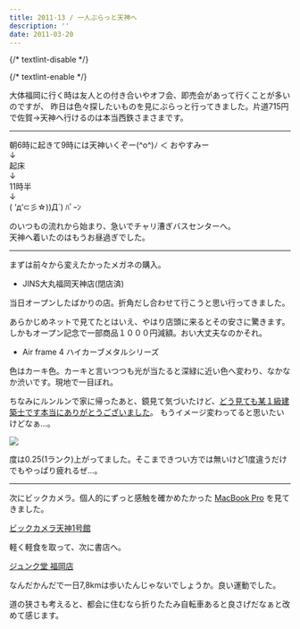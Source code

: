 ```yaml
---
title: 2011-13 / 一人ぶらっと天神へ
description: ''
date: 2011-03-20
---
```


{/* textlint-disable */}


{/* textlint-enable */}

大体福岡に行く時は友人との付き合いやオフ会、即売会があって行くことが多いのですが、
昨日は色々探したいものを見にぶらっと行ってきました。片道715円で佐賀→天神へ行けるのは本当西鉄さまさまです。

----

朝6時に起きて9時には天神いくぞー(^o^)ﾉ ＜ おやすみー  
↓  
起床  
↓  
11時半  
↓  
( ‘д‘⊂彡☆))Д´) ﾊﾟｰﾝ


のいつもの流れから始まり、急いでチャリ漕ぎバスセンターへ。  
天神へ着いたのはもうお昼過ぎでした。

----

まずは前々から変えたかったメガネの購入。

- JINS大丸福岡天神店(閉店済)

当日オープンしたばかりの店。折角だし合わせて行こうと思い行ってきました。

あらかじめネットで見てたとはいえ、やはり店頭に来るとその安さに驚きます。しかもオープン記念で一部商品１０００円減額。おい大丈夫なのかそれ。

- Air frame 4 ハイカーブメタルシリーズ

色はカーキ色。カーキと言いつつも光が当たると深緑に近い色へ変わり、なかなか渋いです。現地で一目ぼれ。

ちなみにルンルンで家に帰ったあと、鏡見て気づいたけど、[どう見ても某１級建築士です本当にありがとうございました](https://www.google.com/search?q=%E5%A7%89%E6%AD%AF%E7%A7%80%E6%AC%A1&tbm=isch)。
もうイメージ変わってると思いたいけどなぁ…。

![](/img/blog/2011-13/20121230175029.jpeg)

度は0.25(1ランク)上がってました。そこまできつい方では無いけど1度違うだけでもやっぱり疲れるぜ…。

----

次にビックカメラ。個人的にずっと感触を確かめたかった [MacBook Pro](https://www.apple.com/jp/macbook-pro/) を見てきました。

[ビックカメラ天神1号館](https://www.biccamera.com/bc/i/shop/shoplist/shop026.jsp)

軽く軽食を取って、次に書店へ。

[ジュンク堂 福岡店](https://honto.jp/store/detail_1570028_14HB320.html)

なんだかんだで一日7,8kmは歩いたんじゃないでしょうか。良い運動でした。

道の狭さも考えると、都会に住むなら折りたたみ自転車あると良さげだなぁと改めて感じます。
